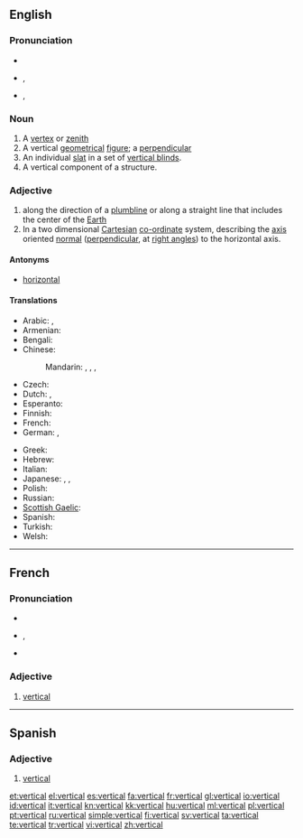 ==English==

===Pronunciation===
* {{audio|En-us-vertical.ogg|audio (US)}}
* {{a|RP}} {{IPA|/ˈvɜːtɪkəl/}}, {{SAMPA|/"v3:tIk@l/}}
* {{a|US}} {{IPA|/ˈvɝtɪkəl/}}, {{SAMPA|/"v3`tIk@l/}}

===Noun===
{{en-noun}}

# A [[vertex]] or [[zenith]]
# A vertical [[geometrical]] [[figure]]; a [[perpendicular]]
# An individual [[slat]] in a set of [[vertical blinds]].
# A vertical component of a structure.

===Adjective===
{{en-adj}}

# along the direction of a [[plumbline]] or along a straight line that includes the center of the [[Earth]]
# In a two dimensional [[Cartesian]] [[co-ordinate]] system, describing the [[axis]] oriented [[normal]] ([[perpendicular]], at [[right angle]]s) to the horizontal axis.

====Antonyms====
* [[horizontal]]

====Translations====
{{trans-top|being perpendicular with the surface of the Earth}}
* Arabic: {{t|ar|عمودي|tr=3amuudiy}},  {{t|ar|رأسي|tr=ra'siy}}
* Armenian: {{t-|hy|ուղղահայաց|tr=uġġahayac'}}
* Bengali: {{t-|bn|খাড়া|sc=Beng|xs=Bengali}}
* Chinese:
*: Mandarin: {{t-|cmn|豎|alt=豎的|sc=Hani}},  {{t-|cmn|竖|alt=竖的|tr=shù-de|sc=Hani}},  {{t|cmn|垂直|tr=chuízhí|sc=Hani}},  {{t|cmn|直立|tr=zhílì|sc=Hani}}
* Czech: {{t-|cs|svislý|m}}
* Dutch: {{t+|nl|verticaal}}, {{t-|nl|verticale}}
* Esperanto: {{t-|eo|vertikala|xs=Esperanto}}
* Finnish: {{t-|fi|pystysuora}}
* French: {{t+|fr|vertical}}
* German: {{t+|de|vertikal}}, {{t+|de|senkrecht}}
{{trans-mid}}
* Greek: {{t|el|κατακόρυφος|tr=katakóryfos}}
* Hebrew: {{t-|he|אנכי|tr=anakhi}}
* Italian: {{t-|it|verticale}}
* Japanese: {{t|ja|垂直|alt=垂直の|tr=すいちょくの, suichoku -no}}, {{t+|ja|縦|alt=縦の|tr=たての, tate-no}},  {{t|ja|直立|alt=直立の|tr=ちょくりつの, chokuritsu-no}}
* Polish: {{t+|pl|pionowy}}
* Russian: {{t+|ru|вертикальный|tr=vertikál'nyj}}
* [[Scottish Gaelic]]: {{t-|gd|dìreach|xs=Scottish Gaelic}}
* Spanish: {{t+|es|vertical|m|f}}
* Turkish: {{t+|tr|dikey}}
* Welsh: {{t|cy|fertigol|xs=Welsh}}
{{trans-bottom}}

----

==French==

===Pronunciation===
* {{audio|Fr-vertical.ogg|audio}}
* {{IPA|/vɛʁ.ti.kal/|lang=fr}}, {{SAMPA|/vER.ti.kal/}}
* {{homophones|verticale|verticales|lang=fr}}

===Adjective===
{{fr-adj|mp=verticaux}}

# [[#English|vertical]]

----

==Spanish==

===Adjective===
{{es-adj|pl=verticales}}

# [[#English|vertical]]

[[et:vertical]]
[[el:vertical]]
[[es:vertical]]
[[fa:vertical]]
[[fr:vertical]]
[[gl:vertical]]
[[io:vertical]]
[[id:vertical]]
[[it:vertical]]
[[kn:vertical]]
[[kk:vertical]]
[[hu:vertical]]
[[ml:vertical]]
[[pl:vertical]]
[[pt:vertical]]
[[ru:vertical]]
[[simple:vertical]]
[[fi:vertical]]
[[sv:vertical]]
[[ta:vertical]]
[[te:vertical]]
[[tr:vertical]]
[[vi:vertical]]
[[zh:vertical]]